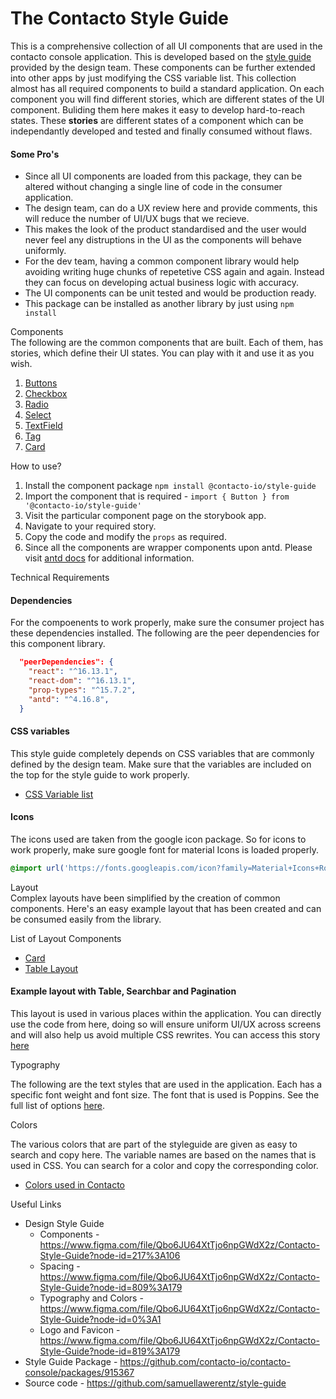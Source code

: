 
<Meta title="Introduction" />

<style>
  {`
  .subheading {
    --mediumdark: '#999999';
    font-weight: 900;
    font-size: 15px;
    color: black;
    letter-spacing: 3px;
    line-height: 24px;
    text-transform: uppercase;
    margin-bottom: 12px;
    margin-top: 40px;
  }

  .link-list {
    display: grid;
    grid-template-columns: 1fr;
    grid-template-rows: 1fr 1fr;
    row-gap: 10px;
  }

  @media (min-width: 620px) {
    .link-list {
      row-gap: 20px;
      column-gap: 20px;
      grid-template-columns: 1fr 1fr;
    }
  }

  @media all and (-ms-high-contrast:none) {
  .link-list {
      display: -ms-grid;
      -ms-grid-columns: 1fr 1fr;
      -ms-grid-rows: 1fr 1fr;
    }
  }

  .link-item {
    display: block;
    padding: 20px 30px 20px 15px;
    border: 1px solid #00000010;
    border-radius: 5px;
    transition: background 150ms ease-out, border 150ms ease-out, transform 150ms ease-out;
    color: #333333;
    display: flex;
    align-items: flex-start;
  }

  .link-item:hover {
    border-color: #1EA7FD50;
    transform: translate3d(0, -3px, 0);
    box-shadow: rgba(0, 0, 0, 0.08) 0 3px 10px 0;
  }

  .link-item:active {
    border-color: #1EA7FD;
    transform: translate3d(0, 0, 0);
  }

  .link-item strong {
    font-weight: 700;
    display: block;
    margin-bottom: 2px;
  }
  
  .link-item img {
    height: 40px;
    width: 40px;
    margin-right: 15px;
    flex: none;
  }

  .link-item span {
    font-size: 14px;
    line-height: 20px;
  }

  .tip {
    display: inline-block;
    border-radius: 1em;
    font-size: 11px;
    line-height: 12px;
    font-weight: 700;
    background: #E7FDD8;
    color: #66BF3C;
    padding: 4px 12px;
    margin-right: 10px;
    vertical-align: top;
  }

  .tip-wrapper {
    font-size: 13px;
    line-height: 20px;
    margin-top: 40px;
    margin-bottom: 40px;
  }

  .tip-wrapper code {
    font-size: 12px;
    display: inline-block;
  }

  
  `}
</style>

# The Contacto Style Guide

<div style={{marginTop: 32}}></div>

This is a comprehensive collection of all UI components that are used in the contacto console application. This is developed based on the [style guide](https://www.figma.com/file/Qbo6JU64XtTjo6npGWdX2z/Contacto-Style-Guide?node-id=217%3A106) provided by the design team. These components can be further extended into other apps by just modifying the CSS variable list. This collection almost has all
required components to build a standard application. On each component you will find different stories, which are different states of the UI component.
Buliding them here makes it easy to develop hard-to-reach states. These **stories** are different states of a component which can be independantly developed and tested and finally consumed without flaws.

#### Some Pro's

- Since all UI components are loaded from this package, they can be altered without changing a single line of code in the consumer application.
- The design team, can do a UX review here and provide comments, this will reduce the number of UI/UX bugs that we recieve.
- This makes the look of the product standardised and the user would never feel any distruptions in the UI as the components will behave uniformly.
- For the dev team, having a common component library would help avoiding writing huge chunks of repetetive CSS again and again. Instead they can focus on developing actual business logic with accuracy.
- The UI components can be unit tested and would be production ready.
- This package can be installed as another library by just using `npm install`

<div className="subheading">Components</div>
The following are the common components that are built. Each of them, has stories, which define their UI states. You can play with it and use it as you wish.

1. [Buttons](?path=/docs/components-button--primary)
2. [Checkbox](?path=/docs/components-checkbox--default)
3. [Radio](?path=/docs/components-radio--default)
4. [Select](?path=/docs/components-select--default)
5. [TextField](?path=/docs/components-textfield--default)
6. [Tag](?path=/docs/components-tag--default)
7. [Card](?path=/story/layout-card--card-with-title)

<div className="subheading">How to use?</div>

1. Install the component package `npm install @contacto-io/style-guide`
2. Import the component that is required - ```import { Button } from '@contacto-io/style-guide'```
3. Visit the particular component page on the storybook app.
4. Navigate to your required story.
5. Copy the code and modify the `props` as required.
6. Since all the components are wrapper components upon antd. Please visit [antd docs](https://ant.design/components/overview/) for additional information.

<div className="subheading">Technical Requirements</div>

#### Dependencies

For the compoenents to work properly, make sure the consumer project has these dependencies installed. The following are the peer dependencies for this component library.

```json
  "peerDependencies": {
    "react": "^16.13.1",
    "react-dom": "^16.13.1",
    "prop-types": "^15.7.2",
    "antd": "^4.16.8",
  }
```

#### CSS variables

This style guide completely depends on CSS variables that are commonly defined by the design team. Make sure that the variables are included on the top for the style guide to work properly.
- [CSS Variable list](?path=/story/colors-css-variable-list--page)

#### Icons

The icons used are taken from the google icon package. So for icons to work properly, make sure google font for material Icons is loaded properly.

```css
@import url('https://fonts.googleapis.com/icon?family=Material+Icons+Round&display=block');
```

<div className="subheading">Layout</div>
Complex layouts have been simplified by the creation of common components. Here's an easy example layout that has been created and can be consumed easily from the library.

List of Layout Components
- [Card](?path=/docs/layout-card--card-with-title)
- [Table Layout](?path=/docs/layout-table-layout--default)

#### Example layout with Table, Searchbar and Pagination
This layout is used in various places within the application. You can directly use the code from here, doing so will ensure uniform UI/UX across screens and will also help us avoid multiple CSS rewrites. You can access this story [here](?path=/story/layout-card--card-with-table-inside)

<Canvas><Story id="layout-card--card-with-table-inside"/></Canvas>

<div className="subheading">Typography</div>

The following are the text styles that are used in the application. Each has a specific font weight and font size.
The font that is used is Poppins. See the full list of options [here](?path=/docs/typography-text--all).

<Canvas><Story id="typography-text--all"/></Canvas>

<div className="subheading">Colors</div>

The various colors that are part of the styleguide are given as easy to search and copy here. The variable names are based on the names that is used in CSS. You can search for a color and copy the corresponding color.
- [Colors used in Contacto](?path=/docs/colors-color-palette--page)


<div className="subheading">Useful Links</div>

- Design Style Guide
  - Components - https://www.figma.com/file/Qbo6JU64XtTjo6npGWdX2z/Contacto-Style-Guide?node-id=217%3A106
  - Spacing - https://www.figma.com/file/Qbo6JU64XtTjo6npGWdX2z/Contacto-Style-Guide?node-id=809%3A179
  - Typography and Colors - https://www.figma.com/file/Qbo6JU64XtTjo6npGWdX2z/Contacto-Style-Guide?node-id=0%3A1
  - Logo and Favicon - https://www.figma.com/file/Qbo6JU64XtTjo6npGWdX2z/Contacto-Style-Guide?node-id=819%3A179
- Style Guide Package - https://github.com/contacto-io/contacto-console/packages/915367
- Source code - https://github.com/samuellawerentz/style-guide
